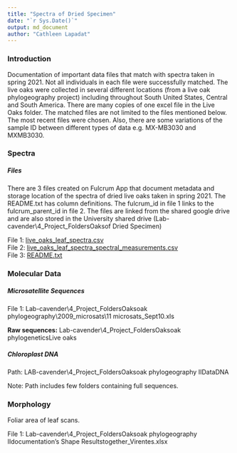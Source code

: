 ---
title: "Spectra of Dried Specimen"
date: "`r Sys.Date()`"
output: md_document
author: "Cathleen Lapadat"
---
### Introduction
Documentation of important data files that match with spectra taken in spring 2021. Not all individuals in each file were successfully matched. The live oaks were collected in several different locations (from a live oak phylogeography project) including throughout South United States, Central and South America. There are many copies of one excel file in the Live Oaks\ folder. The matched files are not limited to the files mentioned below. The most recent files were chosen. Also, there are some variations of the sample ID between different types of data e.g. MX-MB3030 and MXMB3030.

### Spectra
##### Files

There are 3 files created on Fulcrum App that document metadata and storage location of the spectra of dried live oaks taken in spring 2021. The README.txt has column definitions. The fulcrum_id in file 1 links to the fulcrum_parent_id in file 2. The files are linked from the shared google drive and are also stored in the University shared drive (Lab-cavender\4_Project_Folders\Live Oaks\Spectra of Dried Specimen\)

File 1: [live_oaks_leaf_spectra.csv](https://drive.google.com/file/d/1d6OAtn-64dOzv6w7fhMUof_7VvqFjh-J/view?usp=sharing)  
File 2: [live_oaks_leaf_spectra_spectral_measurements.csv](https://drive.google.com/file/d/1XIT7dEnRDVNNQvHG5SgdcUTJHV3Syohb/view?usp=sharing)  
File 3: [README.txt](https://drive.google.com/file/d/1rZLfSgHOGfEWay7lIOdNPRKEz9CqndHa/view?usp=sharing)  

### Molecular Data
##### Microsatellite Sequences

File 1: Lab-cavender\4_Project_Folders\Live Oaks\Live oak phylogeography\2009_microsats\11 microsats_Sept10.xls  

**Raw sequences:** Lab-cavender\4_Project_Folders\Live Oaks\Live oak phylogenetics\All Live oaks\Data*  

##### Chloroplast DNA
Path: LAB-cavender\4_Project_Folders\Live Oaks\Live oak phylogeography II\Molecular Data\Cp DNA\  

Note: Path includes few folders containing full sequences.  

### Morphology
Foliar area of leaf scans.

File 1: Lab-cavender\4_Project_Folders\Live Oaks\Live oak phylogeography II\Morphology documentation\Anne's Shape Results\All together\All_Virentes.xlsx  